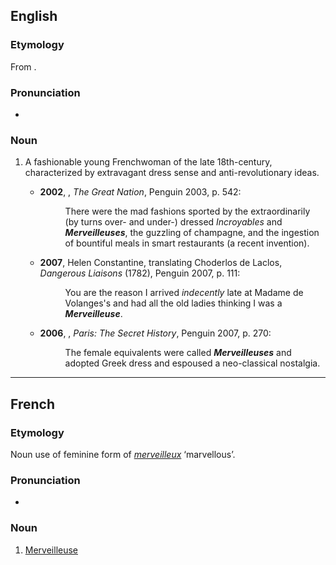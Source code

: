 {{also|merveilleuse}}
==English==

===Etymology===
From {{etyl|fr|en}} {{term|Merveilleuse|lang=fr}}.

===Pronunciation===
* {{IPA|/mɜːveɪˈjɜːz/}}

===Noun===
{{en-noun}}

# {{context|historical|lang=en}} A fashionable young Frenchwoman of the late 18th-century, characterized by extravagant dress sense and anti-revolutionary ideas.
#*'''2002''', {{w|Colin Jones (historian)|Colin Jones}}, ''The Great Nation'', Penguin 2003, p. 542:
#*:There were the mad fashions sported by the extraordinarily (by turns over- and under-) dressed ''Incroyables'' and '''''Merveilleuses''''', the guzzling of champagne, and the ingestion of bountiful meals in smart restaurants (a recent invention).
#* '''2007''', Helen Constantine, translating Choderlos de Laclos, ''Dangerous Liaisons'' (1782), Penguin 2007, p. 111:
#*: You are the reason I arrived ''indecently'' late at Madame de Volanges's and had all the old ladies thinking I was a '''''Merveilleuse'''''.
#* '''2006''', {{w|Andrew Hussey}}, ''Paris: The Secret History'', Penguin 2007, p. 270:
#*: The female equivalents were called '''''Merveilleuses''''' and adopted Greek dress and espoused a neo-classical nostalgia.

----

==French==

===Etymology===
Noun use of feminine form of ''[[merveilleux]]'' ‘marvellous’.

===Pronunciation===
* {{IPA|/mɛʁvɛjøz/|lang=fr}}

===Noun===
{{fr-noun|f}}

# [[#English|Merveilleuse]]